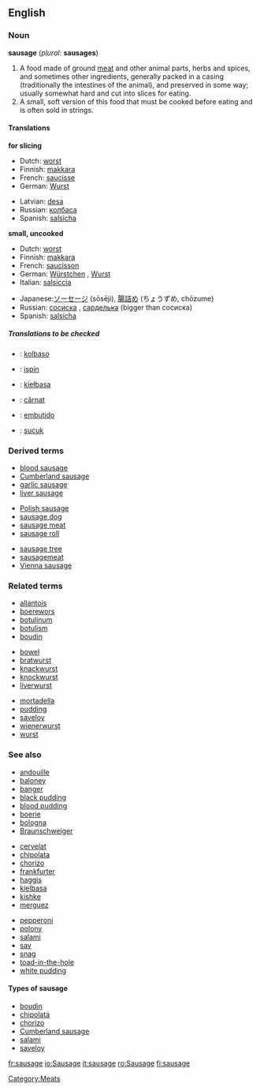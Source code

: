 {{wikipedia}}
==English==

===Noun===
'''sausage''' (''plural:'' '''sausages''')

#A food made of ground [[meat]] and other animal parts, herbs and spices, and sometimes other ingredients, generally packed in a casing (traditionally the intestines of the animal), and preserved in some way; usually somewhat hard and cut into slices for eating.
#A small, soft version of this food that must be cooked before eating and is often sold in strings.

====Translations====
<!--(The following note need not apply: just give the word for a *generic* sausage in each language.  English has "chipolata", "saveloy", "Cumberland sausage", etc, but the generic term is "sausage", just as the generic term is "salchicha" in Spanish.)
Translations are complicated by the many names for different types of sausages in different languages. Thus the Spanish translation for different types of sausage may be ''salchicha f, chorizo m, butifarra f'', etc. 
-->

'''for slicing'''
{{top}}
*Dutch: [[worst#Dutch|worst]] {{m}}
*Finnish: [[makkara]]
*French: [[saucisse]] {{f}}
*German: [[Wurst]] {{f}}
{{mid}}
*Latvian: [[desa]] {{f}}
*Russian: [[колбаса]] {{f}}
*Spanish: [[salsicha]] {{f}}
{{bottom}}

'''small, uncooked'''
{{top}}
*Dutch: [[worst#Dutch|worst]] {{m}}
*Finnish: [[makkara]]
*French: [[saucisson]] {{m}}
*German: [[Würstchen]] {{n}}, [[Wurst]] {{f}}
*Italian: [[salsiccia]] {{f}}
{{mid}}
*Japanese:[[ソーセージ]] (sōsēji), [[腸詰め]] (ちょうずめ, chōzume)
*Russian: [[сосиска]] {{f}}, [[сарделька]] {{f}} (bigger than сосиска)
*Spanish: [[salsicha]] {{f}}
{{bottom}}

=====Translations to be checked=====
<!--Remove this section once all of the translations below have been moved into the tables above.-->
{{checktrans}}

*{{ttbc|Esperanto}}: [[kolbaso]]
*{{ttbc|Irish}}: [[ispín]]
*{{ttbc|Polish}}: [[kiełbasa]] {{f}}
*{{ttbc|Romanian}}: [[cârnat]] {{m}}
*{{ttbc|Spanish}}: [[embutido]] {{m}}
*{{ttbc|Turkish}}: [[sucuk]] {{m}}

===Derived terms===
{{3column-top}}
*[[blood sausage]]
*[[Cumberland sausage]]
*[[garlic sausage]]
*[[liver sausage]]
{{3column-mid}}
*[[Polish sausage]]
*[[sausage dog]]
*[[sausage meat]]
*[[sausage roll]]
{{3column-mid}}
*[[sausage tree]]
*[[sausagemeat]]
*[[Vienna sausage]]
{{3column-end}}

===Related terms===
{{3column-top}}
*[[allantois]]
*[[boerewors]]
*[[botulinum]]
*[[botulism]]
*[[boudin]]
{{3column-mid}}
*[[bowel]]
*[[bratwurst]]
*[[knackwurst]]
*[[knockwurst]]
*[[liverwurst]]
{{3column-mid}}
*[[mortadella]]
*[[pudding]]
*[[saveloy]]
*[[wienerwurst]]
*[[wurst]]
{{3column-end}}

===See also===
{{3column-top}}
*[[andouille]]
*[[baloney]]
*[[banger]]
*[[black pudding]]
*[[blood pudding]]
*[[boerie]]
*[[bologna]]
*[[Braunschweiger]]
{{3column-mid}}
*[[cervelat]]
*[[chipolata]]
*[[chorizo]]
*[[frankfurter]]
*[[haggis]]
*[[kielbasa]]
*[[kishke]]
*[[merguez]]
{{3column-mid}}
*[[pepperoni]]
*[[polony]]
*[[salami]]
*[[sav]]
*[[snag]]
*[[toad-in-the-hole]]
*[[white pudding]]
{{3column-end}}

====Types of sausage====
<!--please add more-->
*[[boudin]]
*[[chipolata]]
*[[chorizo]]
*[[Cumberland sausage]]
*[[salami]]
*[[saveloy]]


[[Category:Meats]]

[[fr:sausage]]
[[io:Sausage]]
[[it:sausage]]
[[ro:Sausage]]
[[fi:sausage]]